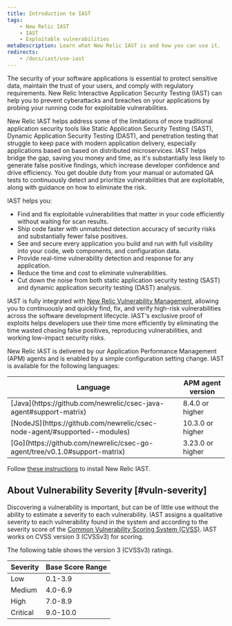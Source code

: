```yaml
---
title: Introduction to IAST
tags:
    - New Relic IAST
    - IAST
    - Exploitable vulnerabilities
metaDescription: Learn what New Relic IAST is and how you can use it.
redirects:
    - /docs/iast/use-iast
---
```


The security of your software applications is essential to protect sensitive data, maintain the trust of your users, and comply with regulatory requirements. New Relic Interactive Application Security Testing (IAST) can help you to prevent cyberattacks and breaches on your applications by probing your running code for exploitable vulnerabilities.

New Relic IAST helps address some of the limitations of more traditional application security tools like Static Application Security Testing (SAST), Dynamic Application Security Testing (DAST), and penetration testing that struggle to keep pace with modern application delivery, especially applications based on based on distributed microservices. IAST helps bridge the gap, saving you money and time, as it's substantially less likely to generate false positive findings, which increase developer confidence and drive efficiency. You get double duty from your manual or automated QA tests to continuously detect and prioritize vulnerabilities that are exploitable, along with guidance on how to eliminate the risk.

IAST helps you:

- Find and fix exploitable vulnerabilities that matter in your code efficiently without waiting for scan results.
- Ship code faster with unmatched detection accuracy of security risks and substantially fewer false positives.
- See and secure every application you build and run with full visibility into your code, web components, and configuration data.
- Provide real-time vulnerability detection and response for any application.
- Reduce the time and cost to eliminate vulnerabilities.
- Cut down the noise from both static application security testing (SAST) and dynamic application security testing (DAST) analysis.

IAST is fully integrated with [New Relic Vulnerability Management](/docs/vulnerability-management/overview/), allowing you to continuously and quickly find, fix, and verify high-risk vulnerabilities across the software development lifecycle. IAST's exclusive proof of exploits helps developers use their time more efficiently by eliminating the time wasted chasing false positives, reproducing vulnerabilities, and working low-impact security risks.

New Relic IAST is delivered by our Application Performance Management (APM) agents and is enabled by a simple configuration setting change. IAST is available for the following languages:


<table>
    <thead>
        <tr>
            <th>
                Language
            </th>
            <th>
                APM agent version
            </th>
        </tr>
    </thead>
    <tbody>
        <tr>
            <td>
                [Java](https://github.com/newrelic/csec-java-agent#support-matrix)
            </td>
            <td>
                8.4.0 or higher
            </td>
        </tr>
        <tr>
            <td>
                [NodeJS](https://github.com/newrelic/csec-node-agent/#supported--modules)
            </td>
            <td>
                10.3.0 or higher
            </td>
        </tr>
        <tr>
            <td>
                [Go](https://github.com/newrelic/csec-go-agent/tree/v0.1.0#support-matrix)
            </td>
            <td>
                3.23.0 or higher
            </td>
        </tr>
    </tbody>
</table>


Follow [these instructions](/docs/iast/install/) to install New Relic IAST.

## About Vulnerability Severity [#vuln-severity]

Discovering a vulnerability is important, but can be of little use without the ability to estimate a severity to each vulnerability. IAST assigns a qualitative severity to each vulnerability found in the system and according to the severity score of the [Common Vulnerability Scoring System (CVSS)](https://nvd.nist.gov/vuln-metrics/cvss). IAST works on CVSS version 3 (CVSSv3) for scoring.

The following table shows the version 3 (CVSSv3) ratings.

<table>
    <thead>
        <tr>
            <th>
                Severity
            </th>
            <th>
                Base Score Range
            </th>
        </tr>
    </thead>
    <tbody>
        <tr>
            <td>
                Low
            </td>
            <td>
                0.1-3.9
            </td>
        </tr>
        <tr>
            <td>
                Medium
            </td>
            <td>
                4.0-6.9
            </td>
        </tr>
        <tr>
            <td>
                High
            </td>
            <td>
                7.0-8.9
            </td>
        </tr>
        <tr>
            <td>
                Critical
            </td>
            <td>
                9.0-10.0
            </td>
        </tr>        
    </tbody>
</table>







